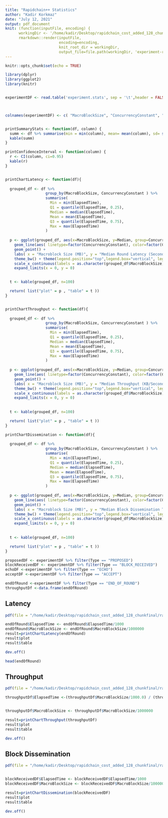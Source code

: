 ```yaml
---
title: "Rapidchain++ Statistics"
author: "Kadir Korkmaz"
date: "July 12, 2021"
output: pdf_document
knit: (function(inputFile, encoding) { 
      workingDir <- '/home/kadir/Desktop/rapidchain_cost_added_128_chunkfinal';
      rmarkdown::render(inputFile,
                        encoding=encoding,
                        knit_root_dir = workingDir,
                        output_file=file.path(workingDir, 'experiment-report.pdf')) })
---
```


```r
knitr::opts_chunk$set(echo = TRUE)
```

```r
library(dplyr)
library(ggplot2)
library(knitr)


experimentDF <- read.table('experiment.stats', sep = '\t',header = FALSE)



colnames(experimentDF) <- c( "MacroBlockSize", "ConcurrencyConstant", "ChunkSize",  "NodeID","Round","Type","ElapsedTime")


printSummaryStats <- function(df, column) {
  summ <- df %>% summarise(min = min(column), mean= mean(column), sd= sd(column), max = max(column))
  kable(summ)
}

printConfidenceInterval <- function(column) {
  r <- CI(column, ci=0.95)
  kable(r)
}


printChartLatency <- function(df){
    
  grouped_df <- df %>% 
                  group_by(MacroBlockSize, ConcurrencyConstant ) %>%
                  summarise(
                    Min = min(ElapsedTime),
                    Q1 = quantile(ElapsedTime, 0.25),
                    Median = median(ElapsedTime),
                    Mean = mean(ElapsedTime),
                    Q3 = quantile(ElapsedTime, 0.75),
                    Max = max(ElapsedTime)
                  )
  
  p <- ggplot(grouped_df, aes(x=MacroBlockSize, y=Median, group=ConcurrencyConstant)) +
    geom_line(aes( linetype=factor(ConcurrencyConstant), color=factor(ConcurrencyConstant) ))+
    geom_point() +
    labs( x = "Macroblock Size (MB)", y = "Median Round Latency (Seconds)", color = "Cl", linetype="Cl" )+
    theme_bw() + theme(legend.position="top",legend.box="vertical", legend.margin=margin())+
    scale_x_continuous(labels = as.character(grouped_df$MacroBlockSize), breaks = grouped_df$MacroBlockSize) +
    expand_limits(x = 0, y = 0)
  

  t <- kable(grouped_df, n=100)

  return( list("plot" = p , "table" = t ))
}


printChartThroughput <- function(df){
    
  grouped_df <- df %>% 
                  group_by(MacroBlockSize, ConcurrencyConstant ) %>%
                  summarise(
                    Min = min(ElapsedTime),
                    Q1 = quantile(ElapsedTime, 0.25),
                    Median = median(ElapsedTime),
                    Mean = mean(ElapsedTime),
                    Q3 = quantile(ElapsedTime, 0.75),
                    Max = max(ElapsedTime)
                  )
  
  p <- ggplot(grouped_df, aes(x=MacroBlockSize, y=Median, group=ConcurrencyConstant)) +
    geom_line(aes( linetype=factor(ConcurrencyConstant), color=factor(ConcurrencyConstant) ))+
    geom_point() +
    labs( x = "Macroblock Size (MB)", y = "Median Throughput (KB/Second)", color = "Cl", linetype="Cl" )+
    theme_bw() + theme(legend.position="top",legend.box="vertical", legend.margin=margin())+
    scale_x_continuous(labels = as.character(grouped_df$MacroBlockSize), breaks = grouped_df$MacroBlockSize) +
    expand_limits(x = 0, y = 0) 
    
  
  t <- kable(grouped_df, n=100)

  return( list("plot" = p , "table" = t ))
}

printChartDissemination <- function(df){
    
  grouped_df <- df %>% 
                  group_by(MacroBlockSize, ConcurrencyConstant ) %>%
                  summarise(
                    Min = min(ElapsedTime),
                    Q1 = quantile(ElapsedTime, 0.25),
                    Median = median(ElapsedTime),
                    Mean = mean(ElapsedTime),
                    Q3 = quantile(ElapsedTime, 0.75),
                    Max = max(ElapsedTime)
                  )
  
  p <- ggplot(grouped_df, aes(x=MacroBlockSize, y=Median, group=ConcurrencyConstant)) +
    geom_line(aes( linetype=factor(ConcurrencyConstant), color=factor(ConcurrencyConstant) ))+
    geom_point() +
    labs( x = "Macroblock Size (MB)", y = "Median Block Dissemination Time (Seconds)", color = "Cl", linetype="Cl" )+
    theme_bw() + theme(legend.position="top",legend.box="vertical", legend.margin=margin())+
    scale_x_continuous(labels = as.character(grouped_df$MacroBlockSize), breaks = grouped_df$MacroBlockSize) +
    expand_limits(x = 0, y = 0) 
    
  
  t <- kable(grouped_df, n=100)

  return( list("plot" = p , "table" = t ))
}


```


```r
proposedDF <- experimentDF %>% filter(Type == "PROPOSED")
blockReceivedDF <- experimentDF %>% filter(Type == "BLOCK_RECEIVED")
echoDF <-experimentDF %>% filter(Type == "ECHO")
acceptDF <-experimentDF %>% filter(Type == "ACCEPT")

endOfRound <-experimentDF %>% filter(Type == "END_OF_ROUND")
throughputDf <-data.frame(endOfRound)

```

\newpage
## Latency

```r

pdf(file = "/home/kadir/Desktop/rapidchain_cost_added_128_chunkfinal/rapidchain_lat.pdf", height = 4, width = 6)

endOfRound$ElapsedTime <- endOfRound$ElapsedTime/1000
endOfRound$MacroBlockSize <- endOfRound$MacroBlockSize/1000000
result=printChartLatency(endOfRound)
result$plot
result$table

dev.off()

head(endOfRound)

```


\newpage
## Throughput

```r

pdf(file = "/home/kadir/Desktop/rapidchain_cost_added_128_chunkfinal/rapidchain_thr.pdf", height = 4, width = 6)

throughputDf$ElapsedTime <-(throughputDf$MacroBlockSize/1000.0) / (throughputDf$ElapsedTime/1000.0)


throughputDf$MacroBlockSize <- throughputDf$MacroBlockSize/1000000

result=printChartThroughput(throughputDf)
result$plot
result$table

dev.off()
```

\newpage
## Block Dissemination

```r

pdf(file = "/home/kadir/Desktop/rapidchain_cost_added_128_chunkfinal/rapidchain_dissemination.pdf", height = 4, width = 6)


blockReceivedDF$ElapsedTime <- blockReceivedDF$ElapsedTime/1000
blockReceivedDF$MacroBlockSize <- blockReceivedDF$MacroBlockSize/1000000

result=printChartDissemination(blockReceivedDF)
result$plot
result$table

dev.off()
```
